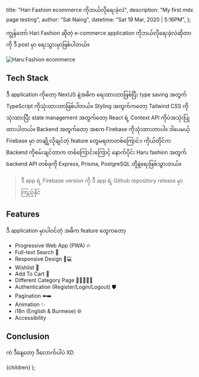 
  title: "Hari Fashion ecommerce ကိုဘယ်လိုရေးခဲ့လဲ",
  description: "My first mdx page testing",
  author: "Sat Naing",
  datetime: "Sat 19 Mar, 2020 | 5:16PM",
};

ကျွန်တော် Hari Fashion ဆိုတဲ့ e-commerce application ကိုဘယ်လိုရေးခဲ့လဲဆိုတာကို ဒီ post မှာ ရေးသွားမှာဖြစ်ပါတယ်။

<div className="bg-cardlight">
  <Image
    src="https://res.cloudinary.com/noezectz/image/upload/v1647688482/SatNaing/haru-fashion-og_qotvvg.png"
    alt="Haru Fashion ecommerce"
    width={1200}
    height={700}
  />
</div>

## Tech Stack

ဒီ application ကိုတော့ NextJS နဲ့အဓိက ရေးထားတာဖြစ်ပြီး type saving အတွက် TypeScript ကိုသုံးထားတာဖြစ်ပါတယ်။ Styling အတွက်ကတော့ Tailwind CSS ကိုသုံးထားပြီး state management အတွက်တော့ React ရဲ့ Context API ကိုပဲအသုံးပြုထားပါတယ်။ Backend အတွက်တော့ အစက Firebase ကိုသုံးထားတာပါ။ ဒါပေမယ့် Firebase မှာ တချို့လိုချင်တဲ့ feature တွေမရတာတစ်ကြောင်း၊ ကိုယ်တိုင်က Backend ကိုစမ်းချင်တာက တစ်ကြောင်းကြောင့် နောက်ပိုင်း Haru fashion အတွက် backend API တစ်ခုကို Express, Prisma, PostgreSQL တို့နဲ့ရေးဖြစ်သွားတယ်။

> ဒီ app ရဲ့ Firebase version ကို ဒီ app ရဲ့ Github repository release မှာကြည့်နိုင်

## Features

ဒီ application မှာပါဝင်တဲ့ အဓိက feature တွေကတော့

- Progressive Web App (PWA) 🔥
- Full-text Search 🔎
- Responsive Design 📱💻
- Wishlist 🤍
- Add To Cart 🛒
- Different Category Page 🧑🏻👩🏻🎒
- Authentication (Register/Login/Logout) 🛡️
- Pagination ⬅️➡️
- Animation ✨
- i18n (English & Burmese) 🌐
- Accessibility

## Conclusion

ကဲ ဒီနေ့တော့ ဒီလောက်ပါပဲ XD

  <BlogLayout meta={meta}>{children}</BlogLayout>
);
